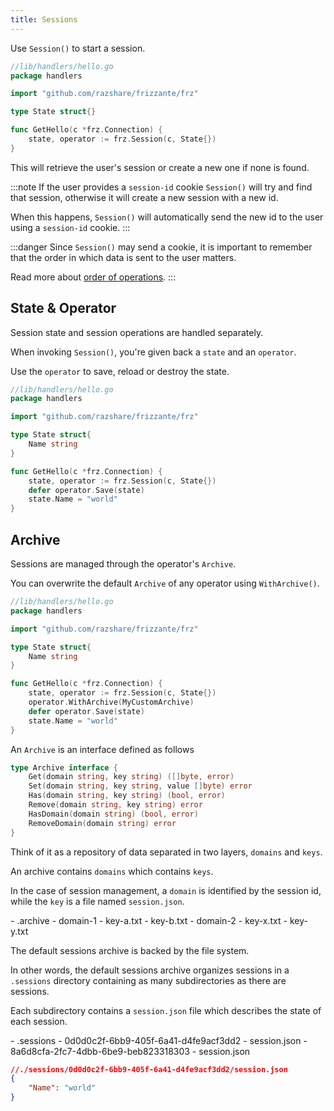 ```yaml
---
title: Sessions
---
```



Use `Session()` to start a session.

```go
//lib/handlers/hello.go
package handlers

import "github.com/razshare/frizzante/frz"

type State struct{}

func GetHello(c *frz.Connection) {
    state, operator := frz.Session(c, State{})
}
```

This will retrieve the user's session or create a new one if none is found.

:::note
If the user provides a `session-id` cookie `Session()` will try and find that session,
otherwise it will create a new session with a new id.

When this happens, `Session()` will automatically send the new id to the user
using a `session-id` cookie.
:::

:::danger
Since `Session()` may send a cookie, it is important to remember that
the order in which data is sent to the user matters.

Read more about [order of operations](../routes#order-of-operations).
:::

## State & Operator

Session state and session operations are handled separately.

When invoking `Session()`, you're given back a `state` and an `operator`.

Use the `operator` to save, reload or destroy the state.

```go
//lib/handlers/hello.go
package handlers

import "github.com/razshare/frizzante/frz"

type State struct{
    Name string
}

func GetHello(c *frz.Connection) {
    state, operator := frz.Session(c, State{})
    defer operator.Save(state)
    state.Name = "world"
}
```

## Archive

Sessions are managed through the operator's `Archive`.

You can overwrite the default `Archive` of any operator using `WithArchive()`.

```go
//lib/handlers/hello.go
package handlers

import "github.com/razshare/frizzante/frz"

type State struct{
    Name string
}

func GetHello(c *frz.Connection) {
    state, operator := frz.Session(c, State{})
    operator.WithArchive(MyCustomArchive)
    defer operator.Save(state)
    state.Name = "world"
}
```

An `Archive` is an interface defined as follows

```go
type Archive interface {
	Get(domain string, key string) ([]byte, error)
	Set(domain string, key string, value []byte) error
	Has(domain string, key string) (bool, error)
	Remove(domain string, key string) error
	HasDomain(domain string) (bool, error)
	RemoveDomain(domain string) error
}
```

Think of it as a repository of data separated in two layers, `domains` and `keys`.

An archive contains `domains` which contains `keys`.

In the case of session management, a `domain` is identified by the session id, while the `key` is 
a file named `session.json`.

<FileTree>
    - .archive
        - domain-1
            - key-a.txt
            - key-b.txt
        - domain-2
            - key-x.txt
            - key-y.txt
</FileTree>

The default sessions archive is backed by the file system.

In other words, the default sessions archive organizes sessions in a `.sessions` directory
containing as many subdirectories as there are sessions.

Each subdirectory contains a `session.json` file
which describes the state of each session.

<FileTree>
    - .sessions
        - 0d0d0c2f-6bb9-405f-6a41-d4fe9acf3dd2
            - session.json
        - 8a6d8cfa-2fc7-4dbb-6be9-beb823318303
            - session.json
</FileTree>

```json
//./sessions/0d0d0c2f-6bb9-405f-6a41-d4fe9acf3dd2/session.json
{
    "Name": "world"
}
```
